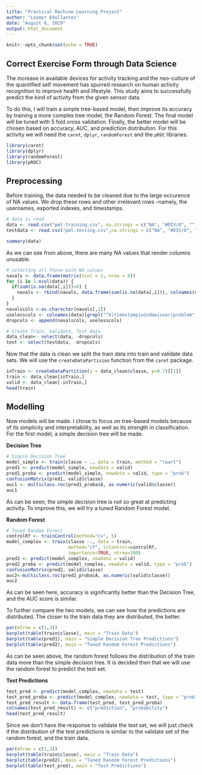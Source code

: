 ---
title: "Practical Machine Learning Project"
author: "Lasmyr Edullantes"
date: "August 6, 2019"
output: html_document
---

```{r setup, include=FALSE}
knitr::opts_chunk$set(echo = TRUE)
```

## Correct Exercise Form through Data Science
The increase in available devices for activity tracking and the neo-culture of the quantified self movement has spurred research on human activity recognition to improve health and lifestyle. This study aims to successfully predict the kind of activity from the given sensor data. 

To do this, I will train a simple tree-based model, then improve its accuracy by training a more complex tree model, the Random Forest. The final model will be tuned with 5 fold cross validation. Finally, the better model will be chosen based on accuracy, AUC, and prediction distribution. For this activity we will need the `caret`, `dplyr`, `randomForest` and the `pROC` libraries.

```{r echo = FALSE, results = "hide", message = FALSE}
library(caret)
library(dplyr)
library(randomForest)
library(pROC)
```

## Preprocessing
Before training, the data needed to be cleaned due to the large occurence of NA values. We drop these rows and other irrelevant rows --namely, the usernames, exported indexes, and timestamps.

```{r}
# data is read
data <- read.csv("pml-training.csv", na.strings = c("NA", "#DIV/0", ""))
testdata <- read.csv("pml-testing.csv",na.strings = c("NA", "#DIV/0", ""))

summary(data)
```
As we can see from above, there are many NA values that render columns unusable.

```{r}
# selecting all those with NA values
navals <- data.frame(matrix(ncol = 2, nrow = 0))
for (i in 1:ncol(data)) {
  if(sum(is.na(data[,i]))>0) {
    navals <- rbind(navals, data.frame(sum(is.na(data[,i])), colnames(data)[i]))
  }
}
navalscols <-as.character(navals[,2])
uselesscols <- colnames(data)[grepl("^X|timestamp|window|user|problem", names(data))]
dropcols <- append(navalscols, uselesscols)

# Create Train, Validate, Test data
data_clean<- select(data, -dropcols)
test <- select(testdata, -dropcols)
```

Now that the data is clean we split the train data into train and validate data sets. We will use the `createDataPartision` function from the `caret` package.

```{r}
inTrain <- createDataPartition(y = data_clean$classe, p=0.7)[[1]]
train <- data_clean[inTrain,]
valid <- data_clean[-inTrain,]
head(train)
```

## Modelling
Now models will be made. I chose to focus on tree-based models because of its simplicity and interpretability, as well as its strength in classification. For the first model, a simple decision tree will be made.

**Decision Tree**
```{r message = FALSE}
# Simple Decision Tree
model_simple <- train(classe ~ ., data = train, method = "rpart")
pred1 <- predict(model_simple, newdata = valid)
pred1_proba <- predict(model_simple, newdata = valid, type = "prob")
confusionMatrix(pred1, valid$classe)
auc1 <- multiclass.roc(pred1_proba$A, as.numeric(valid$classe))
auc1
```
As can be seen, the simple decision tree is not so great at predicting activity. To improve this, we will try a tuned Random Forest model.

**Random Forest**

```{r message = FALSE}
# Tuned Random Forest
controlRf <- trainControl(method="cv", 5)
model_complex <- train(classe ~., data = train, 
                       method="rf", trControl=controlRf, 
                       importance=TRUE, ntree=100)
pred2 <- predict(model_complex, newdata = valid)
pred2_proba <- predict(model_complex, newdata = valid, type = "prob")
confusionMatrix(pred2, valid$classe)
auc2<-multiclass.roc(pred2_proba$A, as.numeric(valid$classe))
auc2
```
As can be seen here, accuracy is significantly better than the Decision Tree, and the AUC score is similar.

To further compare the two models, we can see how the predictions are distributed. The closer to the train data they are distributed, the better.

```{r echo = FALSE}
par(mfrow = c(1,3))
barplot(table(train$classe), main = "Train Data")
barplot(table(pred1), main = "Simple Decision Tree Predictions")
barplot(table(pred2), main = "Tuned Random Forest Predictions")
```

As can be seen above, the random forest follows the distribution of the train data more than the simple decision tree. It is decided then that we will use the random forest to predict the test set.

**Test Predictions**
```{r echo = TRUE, messages = FALSE}
test_pred <- predict(model_complex, newdata = test)
test_pred_proba <- predict(model_complex, newdata = test, type = "prob")
test_pred_result <- data.frame(test_pred, test_pred_proba)
colnames(test_pred_result) <- c("prediction", "probability")
head(test_pred_result)
```

Since we don't have the response to validate the test set, we will just check if the distribution of the test predictions is similar to the validate set of the random forest, and the train data.

```{r echo = FALSE}
par(mfrow = c(1,3))
barplot(table(train$classe), main = "Train Data")
barplot(table(pred2), main = "Tuned Random Forest Predictions")
barplot(table(test_pred), main = "Test Predictions")
```